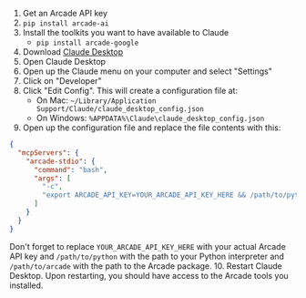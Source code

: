 1. Get an Arcade API key
2. `pip install arcade-ai`
3. Install the toolkits you want to have available to Claude
    - `pip install arcade-google`
4. Download [Claude Desktop](https://claude.ai/download)
5. Open Claude Desktop
6. Open up the Claude menu on your computer and select "Settings"
7. Click on "Developer"
8. Click "Edit Config". This will create a configuration file at:
    - On Mac: `~/Library/Application Support/Claude/claude_desktop_config.json`
    - On Windows: `%APPDATA%\Claude\claude_desktop_config.json`
9. Open up the configuration file and replace the file contents with this:
```json
{
  "mcpServers": {
    "arcade-stdio": {
      "command": "bash",
      "args": [
        "-c",
        "export ARCADE_API_KEY=YOUR_ARCADE_API_KEY_HERE && /path/to/python /path/to/arcade serve --mcp"
      ]
    }
  }
}
```
Don't forget to replace `YOUR_ARCADE_API_KEY_HERE` with your actual Arcade API key and `/path/to/python` with the path to your Python interpreter and `/path/to/arcade` with the path to the Arcade package.
10. Restart Claude Desktop. Upon restarting, you should have access to the Arcade tools you installed.